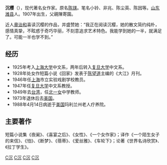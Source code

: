 '''沉樱'''（{{bd|1907年||1988年|catIdx=C沉}}），现代著名女作家。原名[[陈锳|陈锳]]。笔名小铃、非兆、陈尘英、陈因等。[[山东|山东]][[潍县|潍县]]人。1907年出生，父親陳寄園。

近人[[章诒和|章诒和]]喜读沉樱的作品，并盛赞她：“我正在阅读沉樱，她的散文简约纯朴，感情真挚，不眩惑于奇巧华丽，不刻意追求艺术特色。我能学到她的一半，就满足了。可能一半也学不到。” 

==经历==
*1925年考入[[上海大学|上海大学]]中文系，两年后转入[[复旦大学|复旦大学]]中文系。
*1928年处女作短篇小说《回家》发表于[[陈望道|陈望道]]主编的《大江》月刊。
*1946年任[[上海|上海]]市立实验戏剧学校教员。
*1947年任[[复旦大学|复旦大学]]中文系教授。
*1949年去[[台湾|台湾]]，任[[北一女|北一女]]中学教师。
*1973年退休后去[[美国|美国]]。
*1988年4月14日病逝于[[美国|美国]]玛利兰州老人疗养院。

==主要著作==

短篇小说集《夜阑》、《喜宴之后》、《女性》、《一个女作家》；译作《一个陌生女子的来信》、《怕》、《断梦》、《蓓蒂》、《爱丝雅》、《车轮下》；论著《世界名诗欣赏》、《拉丁学生》。

[[Category:中国现代作家|C沉]]
[[Category:中国翻译家|C沉]]
[[Category:复旦大学校友|C沉]]
[[Category:中華民國大陸時期人物|C沉]]